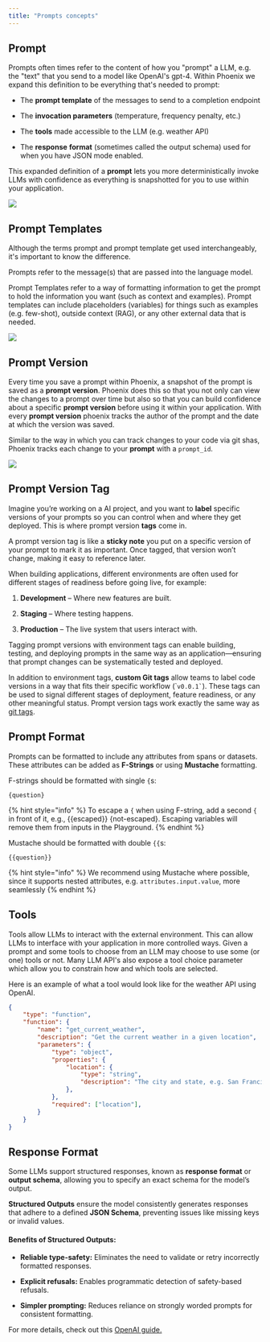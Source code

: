 ```yaml
---
title: "Prompts concepts"
---
```


## Prompt

Prompts often times refer to the content of how you "prompt" a LLM, e.g. the "text" that you send to a model like OpenAI's gpt-4. Within Phoenix we expand this definition to be everything that's needed to prompt:

* The **prompt template** of the messages to send to a completion endpoint

* The **invocation parameters** (temperature, frequency penalty, etc.)

* The **tools** made accessible to the LLM (e.g. weather API)

* The **response** **format** (sometimes called the output schema) used for when you have JSON mode enabled.

This expanded definition of a **prompt** lets you more deterministically invoke LLMs with confidence as everything is snapshotted for you to use within your application.

<Frame caption="A phoenix prompt captures everything needed to invoke an LLM">
  <img src="https://storage.googleapis.com/arize-phoenix-assets/assets/images/phoenix-docs-images/7f74796e-image.jpeg" />
</Frame>

## Prompt Templates

Although the terms prompt and prompt template get used interchangeably, it's important to know the difference.

Prompts refer to the message(s) that are passed into the language model.

Prompt Templates refer to a way of formatting information to get the prompt to hold the information you want (such as context and examples). Prompt templates can include placeholders (variables) for things such as examples (e.g. few-shot), outside context (RAG), or any other external data that is needed.

<Frame caption="Prompt templates have placeholders for variables that are dynamically filled at runtime">
  <img src="https://storage.googleapis.com/arize-phoenix-assets/assets/images/phoenix-docs-images/5aa39b56-image.jpeg" />
</Frame>

## Prompt Version

Every time you save a prompt within Phoenix, a snapshot of the prompt is saved as a **prompt version**. Phoenix does this so that you not only can view the changes to a prompt over time but also so that you can build confidence about a specific **prompt version** before using it within your application. With every **prompt version** phoenix tracks the author of the prompt and the date at which the version was saved.

Similar to the way in which you can track changes to your code via git shas, Phoenix tracks each change to your **prompt** with a `prompt_id`.

<Frame caption="">
  <img src="https://storage.googleapis.com/arize-phoenix-assets/assets/images/phoenix-docs-images/ddda4195-image.jpeg" />
</Frame>

## Prompt Version Tag

Imagine you’re working on a AI project, and you want to **label** specific versions of your prompts so you can control when and where they get deployed. This is where prompt version **tags** come in.

A prompt version tag is like a **sticky note** you put on a specific version of your prompt to mark it as important. Once tagged, that version won’t change, making it easy to reference later.

When building applications, different environments are often used for different stages of readiness before going live, for example:

1. **Development** – Where new features are built.

2. **Staging** – Where testing happens.

3. **Production** – The live system that users interact with.

Tagging prompt versions with environment tags can enable building, testing, and deploying prompts in the same way as an application—ensuring that prompt changes can be systematically tested and deployed.

In addition to environment tags, **custom Git tags** allow teams to label code versions in a way that fits their specific workflow (\``` v0.0.1` ``). These tags can be used to signal different stages of deployment, feature readiness, or any other meaningful status. Prompt version tags work exactly the same way as [git tags](https://git-scm.com/book/en/v2/Git-Basics-Tagging).

## Prompt Format

Prompts can be formatted to include any attributes from spans or datasets. These attributes can be added as **F-Strings** or using **Mustache** formatting.

F-strings should be formatted with single `{`s:

```
{question}
```

\{% hint style="info" %} To escape a `{` when using F-string, add a second `{` in front of it, e.g., \{\{escaped}} \{not-escaped}. Escaping variables will remove them from inputs in the Playground. \{% endhint %}

Mustache should be formatted with double `{{`s:

```
{{question}}
```

\{% hint style="info" %} We recommend using Mustache where possible, since it supports nested attributes, e.g. `attributes.input.value`, more seamlessly \{% endhint %}

## Tools

Tools allow LLMs to interact with the external environment. This can allow LLMs to interface with your application in more controlled ways. Given a prompt and some tools to choose from an LLM may choose to use some (or one) tools or not. Many LLM API's also expose a tool choice parameter which allow you to constrain how and which tools are selected.

Here is an example of what a tool would look like for the weather API using OpenAI.

```json
{
    "type": "function",
    "function": {
        "name": "get_current_weather",
        "description": "Get the current weather in a given location",
        "parameters": {
            "type": "object",
            "properties": {
                "location": {
                    "type": "string",
                    "description": "The city and state, e.g. San Francisco, CA",
                },
            },
            "required": ["location"],
        }
    }
}
```

## Response Format

Some LLMs support structured responses, known as **response format** or **output schema**, allowing you to specify an exact schema for the model’s output.

**Structured Outputs** ensure the model consistently generates responses that adhere to a defined **JSON Schema**, preventing issues like missing keys or invalid values.

#### **Benefits of Structured Outputs:**

* **Reliable type-safety:** Eliminates the need to validate or retry incorrectly formatted responses.

* **Explicit refusals:** Enables programmatic detection of safety-based refusals.

* **Simpler prompting:** Reduces reliance on strongly worded prompts for consistent formatting.

For more details, check out this [OpenAI guide.](https://platform.openai.com/docs/guides/structured-outputs)


